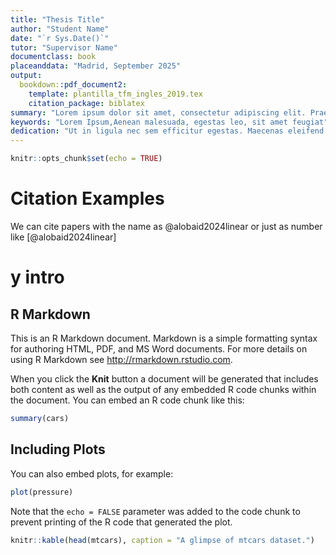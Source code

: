 ```yaml
---
title: "Thesis Title"
author: "Student Name"
date: "`r Sys.Date()`"
tutor: "Supervisor Name"
documentclass: book
placeanddata: "Madrid, September 2025"
output: 
  bookdown::pdf_document2:
    template: plantilla_tfm_ingles_2019.tex
    citation_package: biblatex
summary: "Lorem ipsum dolor sit amet, consectetur adipiscing elit. Praesent sit amet elit nulla. Morbi interdum eu velit at feugiat. Aliquam aliquam feugiat purus ut luctus. Aliquam in orci ornare, semper nulla id, bibendum dolor. Sed viverra dui et libero condimentum pellentesque. Praesent ut gravida est. Quisque ut eros sodales, placerat eros sit amet, laoreet odio. In tincidunt turpis in rhoncus ultricies. Mauris dictum augue vitae nulla elementum tristique. Phasellus consequat dui ex, sed posuere turpis malesuada sit amet. Vestibulum sollicitudin orci at turpis consectetur aliquet. Ut pharetra, massa at sollicitudin hendrerit, erat justo maximus diam, sit amet gravida odio ipsum ac justo. Aenean malesuada egestas leo sit amet feugiat."
keywords: "Lorem Ipsum,Aenean malesuada, egestas leo, sit amet feugiat"
dedication: "Ut in ligula nec sem efficitur egestas. Maecenas eleifend in tortor sit amet fermentum. Morbi dapibus venenatis facilisis. Donec enim enim, accumsan a eleifend pellentesque, porttitor eu ipsum. Fusce ornare pretium tellus ut dapibus. Donec accumsan, sem rhoncus dignissim elementum, urna sapien egestas massa, nec malesuada lacus metus quis urna. Nullam neque felis, aliquam vitae sem eget, maximus aliquam enim. Mauris maximus aliquam leo, consectetur sagittis metus sollicitudin at. Vestibulum nec arcu leo. Etiam pharetra ipsum enim."
---
```


```r
knitr::opts_chunk$set(echo = TRUE)
```

# Citation Examples

We can cite papers with the name as @alobaid2024linear or just as number like [@alobaid2024linear]

# y intro

## R Markdown

This is an R Markdown document. Markdown is a simple formatting syntax for authoring HTML, PDF, and MS Word documents. For more details on using R Markdown see <http://rmarkdown.rstudio.com>.

When you click the **Knit** button a document will be generated that includes both content as well as the output of any embedded R code chunks within \comm{Some Comments: porttitor eu ipsum}the document. You can embed an R code chunk like this:

```r
summary(cars)
```

## Including Plots

You can also embed plots, for example:

```r
plot(pressure)
```

Note that the `echo = FALSE` parameter was added to the code chunk to prevent printing of the R code that generated the plot.

```r
knitr::kable(head(mtcars), caption = "A glimpse of mtcars dataset.")
```

